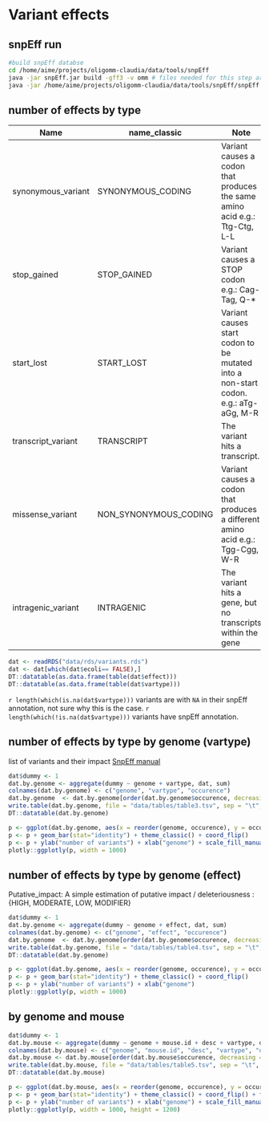 # Variant effects {#variant_effects}

## snpEff run

```bash
#build snpEff databse
cd /home/aime/projects/oligomm-claudia/data/tools/snpEff
java -jar snpEff.jar build -gff3 -v omm # files needed for this step are snpEff.config and data/omm
java -jar /home/aime/projects/oligomm-claudia/data/tools/snpEff/snpEff.jar eff  -no-downstream -no-upstream -no-utr -no-intergenic -o vcf -c /home/aime/projects/oligomm-claudia/data/tools/snpEff/snpEff.config omm -fileList files.txt 
```
## number of effects by type

| Name  | name_classic  | Note  | Impact  | 
|---|---|---|---|
|synonymous_variant |	SYNONYMOUS_CODING |	Variant causes a codon that produces the same amino acid e.g.: Ttg-Ctg, L-L |	LOW |
|stop_gained |	STOP_GAINED |	Variant causes a STOP codon e.g.: Cag-Tag, Q-* | HIGH|
|start_lost |	START_LOST| 	Variant causes start codon to be mutated into a non-start codon. e.g.: aTg-aGg, M-R |	HIGH |
|transcript_variant |	TRANSCRIPT 	|The variant hits a transcript. |	MODIFIER |
|missense_variant |	NON_SYNONYMOUS_CODING |	Variant causes a codon that produces a different amino acid e.g.: Tgg-Cgg, W-R | MODERATE|
| intragenic_variant  | INTRAGENIC  | The variant hits a gene, but no transcripts within the gene  | MODIFIER  |


```r
dat <- readRDS("data/rds/variants.rds")
dat <- dat[which(dat$ecoli== FALSE),]
DT::datatable(as.data.frame(table(dat$effect)))
DT::datatable(as.data.frame(table(dat$vartype)))
```

`r length(which(is.na(dat$vartype)))` variants are with `NA` in their snpEff annotation, not sure why this is the case. `r length(which(!is.na(dat$vartype)))` variants have snpEff annotation. 


## number of effects by type by genome (vartype)

list of variants and their impact [SnpEff manual](http://snpeff.sourceforge.net/SnpEff_manual.html)

```r
dat$dummy <- 1
dat.by.genome <- aggregate(dummy ~ genome + vartype, dat, sum)
colnames(dat.by.genome) <- c("genome", "vartype", "occurence")
dat.by.genome  <- dat.by.genome[order(dat.by.genome$occurence, decreasing = TRUE),]
write.table(dat.by.genome, file = "data/tables/table3.tsv", sep = "\t", row.names = F, quote = F)
DT::datatable(dat.by.genome)
```

```r
p <- ggplot(dat.by.genome, aes(x = reorder(genome, occurence), y = occurence, fill = vartype))
p <- p + geom_bar(stat="identity") + theme_classic() + coord_flip()
p <- p + ylab("number of variants") + xlab("genome") + scale_fill_manual(values = variant_colors)
plotly::ggplotly(p, width = 1000)
```

## number of effects by type by genome (effect)

Putative_impact: A simple estimation of putative impact / deleteriousness : {HIGH, MODERATE, LOW, MODIFIER} 

```r
dat$dummy <- 1
dat.by.genome <- aggregate(dummy ~ genome + effect, dat, sum)
colnames(dat.by.genome) <- c("genome", "effect", "occurence")
dat.by.genome  <- dat.by.genome[order(dat.by.genome$occurence, decreasing = TRUE),]
write.table(dat.by.genome, file = "data/tables/table4.tsv", sep = "\t", row.names = F, quote = F)
DT::datatable(dat.by.genome)
```

```r
p <- ggplot(dat.by.genome, aes(x = reorder(genome, occurence), y = occurence, fill = effect))
p <- p + geom_bar(stat="identity") + theme_classic() + coord_flip()
p <- p + ylab("number of variants") + xlab("genome")
plotly::ggplotly(p, width = 1000)
```


## by genome and mouse

```r
dat$dummy <- 1
dat.by.mouse <- aggregate(dummy ~ genome + mouse.id + desc + vartype, dat, sum)
colnames(dat.by.mouse) <- c("genome", "mouse.id", "desc", "vartype", "occurence")
dat.by.mouse <- dat.by.mouse[order(dat.by.mouse$occurence, decreasing = TRUE),]
write.table(dat.by.mouse, file = "data/tables/table5.tsv", sep = "\t", row.names = F, quote = F)
DT::datatable(dat.by.mouse)
```

```r
p <- ggplot(dat.by.mouse, aes(x = reorder(genome, occurence), y = occurence, fill = vartype))
p <- p + geom_bar(stat="identity") + theme_classic() + coord_flip() + facet_wrap(~desc)
p <- p + ylab("number of variants") + xlab("genome") + scale_fill_manual(values = variant_colors)
plotly::ggplotly(p, width = 1000, height = 1200)
```
